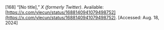 \[168\]	“\[No title\],” *X (formerly Twitter)*. Available: [https://x.com/ylecun/status/1688140941079498752](https://x.com/ylecun/status/1688140941079498752). \[Accessed: Aug. 18, 2024\]